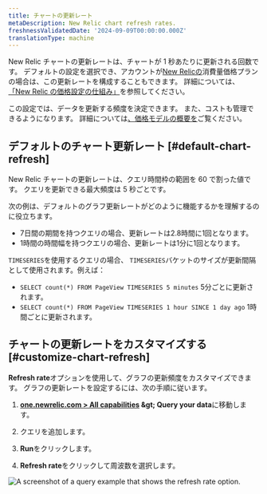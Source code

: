 ```yaml
---
title: チャートの更新レート
metaDescription: New Relic chart refresh rates.
freshnessValidatedDate: '2024-09-09T00:00:00.000Z'
translationType: machine
---
```


New Relic チャートの更新レートは、チャートが 1 秒あたりに更新される回数です。 デフォルトの設定を選択でき、アカウントが[New Relicの](https://newrelic.com/pricing/compute)消費量価格プランの場合は、この更新レートを構成することもできます。 詳細については、 [「New Relic の価格設定の仕組み」](/docs/accounts/accounts-billing/new-relic-one-pricing-billing/new-relic-one-pricing-billing/)を参照してください。

この設定では、データを更新する頻度を決定できます。 また、コストも管理できるようになります。 詳細については[、価格モデルの概要を](/docs/accounts/original-accounts-billing/original-product-based-pricing/overview-pricing-models/#determine-pricing)ご覧ください。

## デフォルトのチャート更新レート [#default-chart-refresh]

New Relic チャートの更新レートは、クエリ時間枠の範囲を 60 で割った値です。 クエリを更新できる最大頻度は 5 秒ごとです。

次の例は、デフォルトのグラフ更新レートがどのように機能するかを理解するのに役立ちます。

* 7日間の期間を持つクエリの場合、更新レートは2.8時間に1回となります。
* 1時間の時間幅を持つクエリの場合、更新レートは1分に1回となります。

`TIMESERIES`を使用するクエリの場合、 `TIMESERIES`バケットのサイズが更新間隔として使用されます。例えば：

* `SELECT count(*) FROM PageView TIMESERIES 5 minutes` 5分ごとに更新されます。
* `SELECT count(*) FROM PageView TIMESERIES 1 hour SINCE 1 day ago` 1時間ごとに更新されます。

## チャートの更新レートをカスタマイズする [#customize-chart-refresh]

<DNT>**Refresh rate**</DNT>オプションを使用して、グラフの更新頻度をカスタマイズできます。 グラフの更新レートを設定するには、次の手順に従います。

1. <DNT>**[one.newrelic.com &gt; All capabilities](https://one.newrelic.com/all-capabilities) &amp;gt; Query your data**</DNT>に移動します。

2. クエリを追加します。

3. <DNT>**Run**</DNT>をクリックします。

4. <DNT>**Refresh rate**</DNT>をクリックして周波数を選択します。

<img title="A query example that shows the refresh rate option." alt="A screenshot of a query example that shows the refresh rate option." src="/images/queries-nrql_screenshot-crop_refresh-rate.webp" />